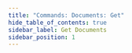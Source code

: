```yaml
---
title: "Commands: Documents: Get"
hide_table_of_contents: true
sidebar_label: Get Documents
sidebar_position: 1
---
```





<LanguageSwitcher supportedLanguages={supportedLanguages} />

<LanguageContent language="csharp">
   <GetCsharp />
</LanguageContent>

<LanguageContent language="java">
   <GetJava />
</LanguageContent>

<LanguageContent language="http">
   <GetHttp />
</LanguageContent>


<!---
- [How to get document metadata only?](../../../client-api/commands/documents/how-to/get-document-metadata-only)
- [Put](../../../client-api/commands/documents/put)
- [Delete](../../../client-api/commands/documents/delete)
- [How to stream documents?](../../../client-api/commands/documents/stream)

-->